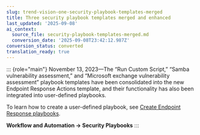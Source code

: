 ```yaml
---
slug: trend-vision-one-security-playbook-templates-merged
title: Three security playbook templates merged and enhanced
last_updated: '2025-09-08'
ai_context:
  source_file: security-playbook-templates-merged.md
  conversion_date: '2025-09-08T23:42:12.987Z'
conversion_status: converted
translation_ready: true
---
```


::: {role="main"}
November 13, 2023—The “Run Custom Script,” “Samba vulnerability assessment,” and “Microsoft exchange vulnerability assessment” playbook templates have been consolidated into the new Endpoint Response Actions template, and their functionality has also been integrated into user-defined playbooks.

To learn how to create a user-defined playbook, see [Create Endpoint Response playbooks](create-endpoint-response-playbooks.mdx).

**Workflow and Automation → Security Playbooks**
:::
